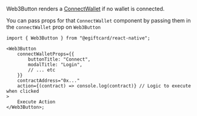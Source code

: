 Web3Button renders a [ConnectWallet](/react-native/v0/components/ConnectWallet) if no wallet is connected.

You can pass props for that `ConnectWallet` component by passing them in the `connectWallet` prop on `Web3Button`

```tsx
import { Web3Button } from "@egiftcard/react-native";

<Web3Button
	connectWalletProps={{
		buttonTitle: "Connect",
		modalTitle: "Login",
		// ... etc
	}}
	contractAddress="0x..."
	action={(contract) => console.log(contract)} // Logic to execute when clicked
>
	Execute Action
</Web3Button>;
```
